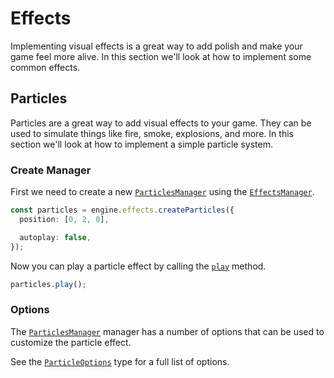 # Effects

Implementing visual effects is a great way to add polish and make your game feel more alive. In this section we'll look at how to implement some common effects.

## Particles

Particles are a great way to add visual effects to your game. They can be used to simulate things like fire, smoke, explosions, and more. In this section we'll look at how to implement a simple particle system.

### Create Manager

First we need to create a new [`ParticlesManager`](/sdk/managers/#particlesmanager) using the [`EffectsManager`](/sdk/managers/#effectsmanager).

```ts
const particles = engine.effects.createParticles({
  position: [0, 2, 0],

  autoplay: false,
});
```

Now you can play a particle effect by calling the [`play`](/sdk/managers/effects/particles/play) method.

```ts
particles.play();
```

### Options

The [`ParticlesManager`](/sdk/managers/#particlesmanager) manager has a number of options that can be used to customize the particle effect.

See the [`ParticleOptions`](/sdk/types/ParticleOptions) type for a full list of options.
